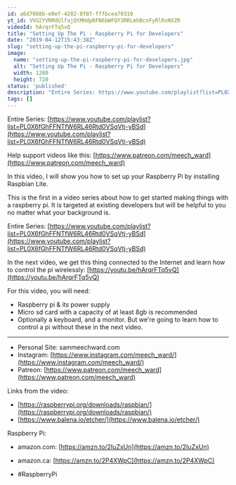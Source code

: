 ```yaml
---
id: a6d7868b-e0ef-4282-8f07-fffbcea70310
yt_id: VVU2YVRMdUlfajQtMHdpRFN6bWFQY3RRLmhBcnFyRlRxNXZR
videoId: hArqrFTq5vQ
title: "Setting Up The Pi - Raspberry Pi for Developers"
date: "2019-04-12T15:43:38Z"
slug: "setting-up-the-pi-raspberry-pi-for-developers"
image: 
  name: "setting-up-the-pi-raspberry-pi-for-developers.jpg"
  alt: "Setting Up The Pi - Raspberry Pi for Developers"
  width: 1280
  height: 720
status: 'published'
description: "Entire Series: https://www.youtube.com/playlist?list=PL0X6fGhFFNTfW6RL46Rtd0VSqVtj-yBSd"
tags: []
---
```


Entire Series: [https://www.youtube.com/playlist?list=PL0X6fGhFFNTfW6RL46Rtd0VSqVtj-yBSd](https://www.youtube.com/playlist?list=PL0X6fGhFFNTfW6RL46Rtd0VSqVtj-yBSd)

Help support videos like this: [https://www.patreon.com/meech_ward](https://www.patreon.com/meech_ward)

In this video, I will show you how to set up your Raspberry Pi by installing Raspbian Lite.

This is the first in a video series about how to get started making things with a raspberry pi. It is targeted at existing developers but will be helpful to you no matter what your background is.

Entire Series: [https://www.youtube.com/playlist?list=PL0X6fGhFFNTfW6RL46Rtd0VSqVtj-yBSd](https://www.youtube.com/playlist?list=PL0X6fGhFFNTfW6RL46Rtd0VSqVtj-yBSd)

In the next video, we get this thing connected to the Internet and learn how to control the pi wirelessly: [https://youtu.be/hArqrFTq5vQ](https://youtu.be/hArqrFTq5vQ)

For this video, you will need:
* Raspberry pi & its power supply
* Micro sd card with a capacity of at least 8gb is recommended
* Optionally a keyboard, and a monitor. But we're going to learn how to control a pi without these in the next video.

---

* Personal Site: sammeechward.com
* Instagram: [https://www.instagram.com/meech_ward/](https://www.instagram.com/meech_ward/)
* Patreon: [https://www.patreon.com/meech_ward](https://www.patreon.com/meech_ward)

Links from the video:
* [https://raspberrypi.org/downloads/raspbian/](https://raspberrypi.org/downloads/raspbian/)
* [https://www.balena.io/etcher/](https://www.balena.io/etcher/)

Raspberry Pi:
* amazon.com: [https://amzn.to/2IuZxUn](https://amzn.to/2IuZxUn)
* amazon.ca: [https://amzn.to/2P4XWpC](https://amzn.to/2P4XWpC)

* #RaspberryPi
